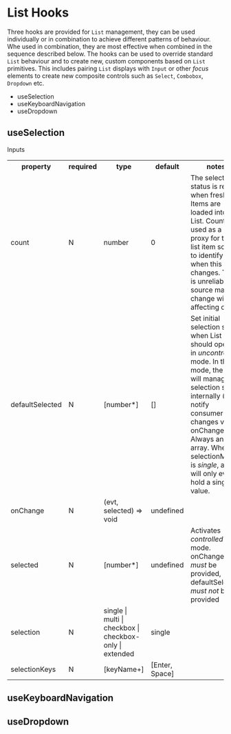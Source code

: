 
<Meta title="UI Controls/List/Hooks" />

<style>{`
  .subheading {
    --mediumdark: '#999999';
    font-weight: 900;
    font-size: 13px;
    color: #999;
    letter-spacing: 6px;
    line-height: 24px;
    margin-bottom: 12px;
    margin-top: 40px;
  }

  .link-list {
    display: grid;
    grid-template-columns: 1fr;
    grid-template-rows: 1fr 1fr;
    row-gap: 10px;
  }

  @media (min-width: 620px) {
    .link-list {
      row-gap: 20px;
      column-gap: 20px;
      grid-template-columns: 1fr 1fr;
    }
  }

  @media all and (-ms-high-contrast:none) {
  .link-list {
      display: -ms-grid;
      -ms-grid-columns: 1fr 1fr;
      -ms-grid-rows: 1fr 1fr;
    }
  }

  .link-item {
    display: block;
    padding: 20px 30px 20px 15px;
    border: 1px solid #00000010;
    border-radius: 5px;
    transition: background 150ms ease-out, border 150ms ease-out, transform 150ms ease-out;
    color: #333333;
    display: flex;
    align-items: flex-start;
  }

  .link-item:hover {
    border-color: #1EA7FD50;
    transform: translate3d(0, -3px, 0);
    box-shadow: rgba(0, 0, 0, 0.08) 0 3px 10px 0;
  }

  .link-item:active {
    border-color: #1EA7FD;
    transform: translate3d(0, 0, 0);
  }

  .link-item strong {
    font-weight: 700;
    display: block;
    margin-bottom: 2px;
  }
  
  .link-item img {
    height: 40px;
    width: 40px;
    margin-right: 15px;
    flex: none;
  }

  .link-item span {
    font-size: 14px;
    line-height: 20px;
  }

  .tip {
    display: inline-block;
    border-radius: 1em;
    font-size: 11px;
    line-height: 12px;
    font-weight: 700;
    background: #E7FDD8;
    color: #66BF3C;
    padding: 4px 12px;
    margin-right: 10px;
    vertical-align: top;
  }

  .tip-wrapper {
    font-size: 13px;
    line-height: 20px;
    margin-top: 40px;
    margin-bottom: 40px;
  }

  .tip-wrapper code {
    font-size: 12px;
    display: inline-block;
  }

  
`}</style>

# List Hooks

Three hooks are provided for `List` management, they can be used individually or in combination
to achieve different patterns of behaviour. Whe used in combination, they are most effective when 
combined in the sequence described below. The hooks can be used to override standard `List` behaviour
and to create new, custom components based on `List` primitives. This includes pairing `List` displays
with `Input` or other *focus* elements to create new composite controls such as `Select`, `Combobox`,
`Dropdown` etc. 

- useSelection
- useKeyboardNavigation
- useDropdown

## useSelection
Inputs
<table>
  <tr>
    <th>property</th><th>required</th><th>type</th><th>default</th><th>notes</th>
    </tr>
  <tr>
    <td>count</td>
    <td>N</td>
    <td>number</td>
    <td>0</td>
    <td>The selection status is reset when fresh list Items are loaded into List. Count is used as a proxy for the list item source
    to identify when this changes. This is unreliable - source may change without affecting count</td>
    </tr>
  <tr>
    <td>defaultSelected</td>
    <td>N</td>
    <td>[number*]</td>
    <td>[]</td>
    <td>Set initial selection state when List should operate in <em>uncontrolled</em> mode. 
    In this mode, the List will manage selection state internally (and notify consumer of changes via onChange)
    Always an array. When selectionModel is <em>single</em>, array will only ever hold a single value.
    </td>
    </tr>
  <tr>
    <td>onChange</td><td>N</td><td>(evt, selected) => void</td><td>undefined</td><td></td>
    </tr>
  <tr>
    <td>selected</td>
    <td>N</td>
    <td>[number*]</td>
    <td>undefined</td>
    <td>Activates <em>controlled</em> mode. onChange <em>must</em> be provided, defaultSelected <em>must not</em> be provided</td>
    </tr>
  <tr>
    <td>selection</td><td>N</td><td>single | multi | checkbox | checkbox-only | extended</td><td>single</td><td></td>
    </tr>
  <tr>
    <td>selectionKeys</td><td>N</td><td>[keyName+]</td><td>[Enter, Space]</td><td></td>
    </tr>
</table>

## useKeyboardNavigation

## useDropdown


